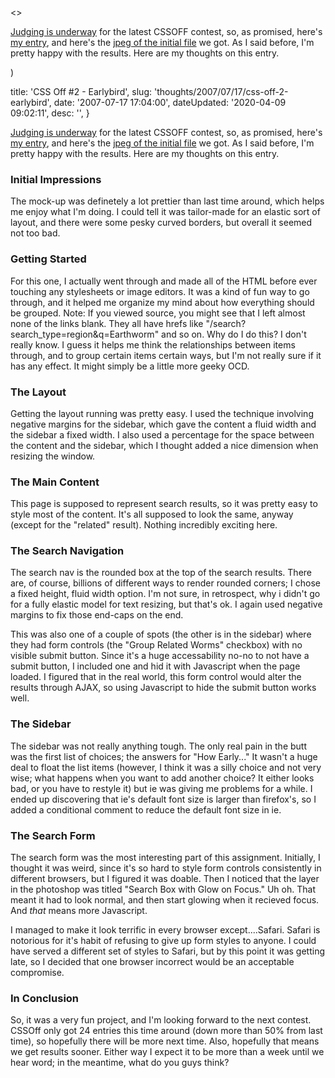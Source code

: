 

  <>
  <p><a href="http&#58;//cssoff.com/2007/07/16/earlybird-judging-is-underway/trackback/">Judging is underway</a> for the latest CSSOFF contest, so, as promised, here's <a href="http&#58;//dtott.com/cssoff/earlybird/" title="my earlybird entry">my entry</a>, and here's the <a href="http&#58;//dtott.com/thoughts/wp-content/uploads/earlybird.jpg" title="Initial Earlybird File">jpeg of the initial file</a> we got.  As I said before, I'm pretty happy with the results.  Here are my thoughts on this entry.</p>
  </>
)


  title: 'CSS Off #2 - Earlybird',
  slug: 'thoughts/2007/07/17/css-off-2-earlybird',
  date: '2007-07-17 17:04:00',
  dateUpdated: '2020-04-09 09:02:11',
  desc: '',
}

<p><a href="http://cssoff.com/2007/07/16/earlybird-judging-is-underway/trackback/">Judging is underway</a> for the latest CSSOFF contest, so, as promised, here's <a href="http://dtott.com/cssoff/earlybird/" title="my earlybird entry">my entry</a>, and here's the <a href="http://dtott.com/thoughts/wp-content/uploads/earlybird.jpg" title="Initial Earlybird File">jpeg of the initial file</a> we got.  As I said before, I'm pretty happy with the results.  Here are my thoughts on this entry.</p>
<h3>Initial Impressions</h3>
<p>The mock-up was definetely a lot prettier than last time around, which helps me enjoy what I'm doing.   I could tell it was tailor-made for an elastic sort of layout, and there were some pesky curved borders, but overall it seemed not too bad.</p>
<h3>Getting Started</h3>
<p>For this one, I actually went through and made all of the HTML before ever touching any stylesheets or image editors.  It was a kind of fun way to go through, and it helped me organize my mind about how everything should be grouped.  Note: If you viewed source, you might see that I left almost none of the links blank.  They all have hrefs like "/search?search_type=region&q=Earthworm" and so on.  Why do I do this?  I don't really know.  I guess it helps me think the relationships between items through, and to group certain items certain ways, but I'm not really sure if it has any effect.  It might simply be a little more geeky OCD.</p>
<h3>The Layout</h3>
<p>Getting the layout running was pretty easy.  I used the technique involving negative margins for the sidebar, which gave the content a fluid width and the sidebar a fixed width.  I also used a percentage for the space between the content and the sidebar, which I thought added a nice dimension when resizing the window.</p>
<h3>The Main Content</h3>
<p>This page is supposed to represent search results, so it was pretty easy to style most of the content.  It's all supposed to look the same, anyway (except for the "related" result).  Nothing incredibly exciting here.</p>
<h3>The Search Navigation</h3>
<p>The search nav is the rounded box at the top of the search results.  There are, of course, billions of different ways to render rounded corners; I chose a fixed  height, fluid width option.  I'm not sure, in retrospect, why i didn't go for a fully elastic model for text resizing, but that's ok.  I again used negative margins to fix those end-caps on the end.</p>
<p>This was also one of a couple of spots (the other is in the sidebar) where they had form controls (the "Group Related Worms" checkbox) with no visible submit button.  Since it's a huge accessability no-no to not have a submit button, I included one and hid it with Javascript when the page loaded.  I figured that in the real world, this form control would alter the results through AJAX, so using Javascript to hide the submit button works well.</p>
<h3>The Sidebar</h3>
<p>The sidebar was not really anything tough.  The only real pain in the butt was the first list of choices; the answers for "How Early..."  It wasn't a huge deal to float the list items (however, I think it was a silly choice and not very wise; what happens when you want to add another choice? It either looks bad, or you have to restyle it)  but ie was giving me problems for a while.  I ended up discovering that ie's default font size is larger than firefox's, so I added a conditional comment to reduce the default font size in ie.</p>
<h3>The Search Form</h3>
<p>The search form was the most interesting part of this assignment.  Initially, I thought it was weird, since it's so hard to style form controls consistently in different browsers, but I figured it was doable.  Then I noticed that the layer in the photoshop was titled "Search Box with Glow on Focus."  Uh oh.  That meant it had to look normal, and then start glowing when it recieved focus.  And <em>that </em>means more Javascript.</p>
<p>I managed to make it look terrific in every browser except....Safari.  Safari is notorious for it's habit of refusing to give up form styles to anyone.  I could have served a different set of styles to Safari, but by this point it was getting late, so I decided that one browser incorrect would be an acceptable compromise.</p>
<h3>In Conclusion</h3>
<p>So, it was a very fun project, and I'm looking forward to the next contest.  CSSOff only got 24 entries this time around (down more than 50% from last time), so hopefully there will be more next time.  Also, hopefully that means we get results sooner.  Either way I expect it to be more than a week until we hear word; in the meantime, what do you guys think?</p>

